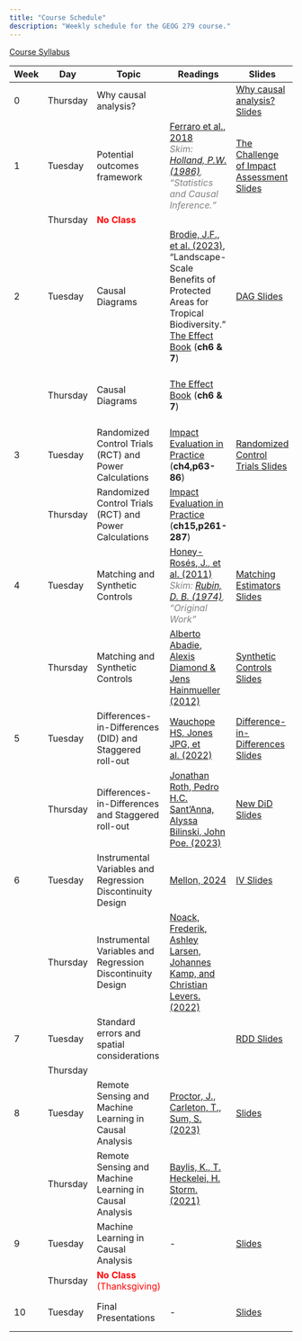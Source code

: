 ```yaml
---
title: "Course Schedule"
description: "Weekly schedule for the GEOG 279 course."
---
```


[Course Syllabus](syllabus/GEOG279_Syllabus_Fall_24.pdf)

| **Week** | **Day**      | **Topic**                                   | **Readings**                                                                                                                                                                  | **Slides** | **Notes**       |
|----------|--------------|---------------------------------------------|-------------------------------------------------------------------------------------------------------------------------------------------------------------------------------|------------|-----------------|
| 0        | Thursday     | Why causal analysis?                       |                                                                                                                                                                               | [Why causal analysis? Slides](slides/Intro_to_causality.pptx) |                 |
| 1        | Tuesday      | Potential outcomes framework               | [Ferraro et al., 2018](https://www.pnas.org/doi/full/10.1073/pnas.1805563115) <br> <span style="color: gray; font-style: italic;">Skim: [Holland, P.W. (1986)](https://doi.org/10.2307/2289064), "Statistics and Causal Inference."</span> | [The Challenge of Impact Assessment Slides](slides/1B - The Challenge of Impact Assessment.pptx) |                 |
|          | Thursday     | <span style="color: red;">**No Class**</span> |                                                                                                                                                                               |            | <span style="color: red;">No Class</span> |
| 2        | Tuesday      | Causal Diagrams                            | [Brodie, J.F., et al. (2023)](https://www.nature.com/articles/s41586-023-06410-z), "Landscape-Scale Benefits of Protected Areas for Tropical Biodiversity." <br>[The Effect Book](https://theeffectbook.net/index.html) (**ch6 & 7**)                                                                                                                      | [DAG Slides](slides/Directed_Acyclic_Graph_(DAG).pptx) |                 |
|          | Thursday     | Causal Diagrams                            | [The Effect Book](https://theeffectbook.net/index.html) (**ch6 & 7**)                        |            | **Assignment 1 due Thurs, Oct 10 (includes paper topic)** |
| 3        | Tuesday      | Randomized Control Trials (RCT) and Power Calculations | [Impact Evaluation in Practice](books/impact_eval_book.pdf) (**ch4,p63-86**)                                                                                                           | [Randomized Control Trials Slides](slides/2A - Randomized Control Trials.pptx) |                 |
|          | Thursday     | Randomized Control Trials (RCT) and Power Calculations | [Impact Evaluation in Practice](books/impact_eval_book.pdf) (**ch15,p261-287**)                                                                                                          |            |                 |
| 4        | Tuesday      | Matching and Synthetic Controls            | [Honey-Rosés, J., et al. (2011)](https://conbio.onlinelibrary.wiley.com/doi/10.1111/j.1523-1739.2011.01729.x) <br> <span style="color: gray; font-style: italic;">Skim: [Rubin, D. B. (1974)](journals/1975-06502-001.pdf), "Original Work"</span> | [Matching Estimators Slides](slides/2B - Matching Estimators.pptx) |                 |
|          | Thursday     | Matching and Synthetic Controls            | [Alberto Abadie, Alexis Diamond & Jens Hainmueller (2012)](https://www.tandfonline.com/doi/citedby/10.1198/jasa.2009.ap08746?scroll=top&needAccess=true) | [Synthetic Controls Slides](slides/Synthetic Controls.pptx) | |
| 5        | Tuesday      | Differences-in-Differences (DID) and Staggered roll-out  | [Wauchope HS, Jones JPG, et al. (2022)](https://pubmed.ncbi.nlm.nih.gov/35444280/)                                                                                          | [Difference-in-Differences Slides](slides/3A - Difference-in-Differences.pptx) |                 |
|          | Thursday     | Differences-in-Differences and Staggered roll-out | [Jonathan Roth, Pedro H.C. Sant’Anna, Alyssa Bilinski, John Poe. (2023)](https://doi.org/10.1016/j.jeconom.2023.03.008)                                                     |[New DiD Slides](slides/New DiD.pptx)            | **Assignment 2 due Tues, Oct 29** |
| 6        | Tuesday      | Instrumental Variables and Regression Discontinuity Design | [Mellon, 2024](https://doi.org/10.1111/ajps.12894)                                                                                                                           | [IV Slides](slides/3B - Instrumental Variables.pptx) |                 |
|          | Thursday     | Instrumental Variables and Regression Discontinuity Design | [Noack, Frederik, Ashley Larsen, Johannes Kamp, and Christian Levers. (2022)](https://onlinelibrary.wiley.com/doi/full/10.1111/ajae.12274)                                   |            | **Assignment 3 due Tues, Nov 12th** |
| 7        | Tuesday      | Standard errors and spatial considerations  |                                                                                                                                                                               | [RDD Slides](slides/4A RDD.pptx) |                 |
|          | Thursday     |                                           |                                                                                                                                                                               |            |                 |
| 8        | Tuesday      | Remote Sensing and Machine Learning in Causal Analysis | [Proctor, J., Carleton, T., Sum, S. (2023)](https://www.nber.org/papers/w30861?utm_campaign=ntwh&utm_medium=email&utm_source=ntwg3)                                          | [Slides](#) |                 |
|          | Thursday     | Remote Sensing and Machine Learning in Causal Analysis | [Baylis, K., T. Heckelei, H. Storm. (2021)](https://doi.org/10.1016/bs.hesagr.2021.10.007)                                                                                  |            | **Assignment 4 due Thurs, Nov 30** |
| 9        | Tuesday      | Machine Learning in Causal Analysis        | -                                                                                                                                                                             | [Slides](#) |                 |
|          | Thursday     | <span style="color: red;">**No Class** (Thanksgiving)</span> |                                                                                                                                                                               |            | <span style="color: red;">Thanksgiving</span> |
| 10       | Tuesday      | Final Presentations                       | -                                                                                                                                                                             | [Slides](#) | **Final Paper Proposal due Dec 9th** |